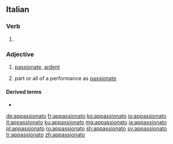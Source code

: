 ==Italian==

===Verb===
{{it-pp|appassionat}}

# {{inflection of|appassionare||past|part|lang=it}}

===Adjective===
{{it-adj|appassionat}}

# [[passionate]], [[ardent]]
# {{label|it|music}} part or all of a performance as [[passionate]]

====Derived terms====
* {{l|it|appassionatamente}}

[[de:appassionato]]
[[fr:appassionato]]
[[ko:appassionato]]
[[io:appassionato]]
[[it:appassionato]]
[[ku:appassionato]]
[[mg:appassionato]]
[[ja:appassionato]]
[[pl:appassionato]]
[[ro:appassionato]]
[[sh:appassionato]]
[[sv:appassionato]]
[[tr:appassionato]]
[[zh:appassionato]]